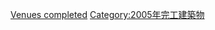 {{10years|21世紀|完工公園|2005|各年份完工公園}}



[[Category:2005年公園|Venues completed]]
[[Category:2005年完工建築物|Category:2005年完工建築物]]